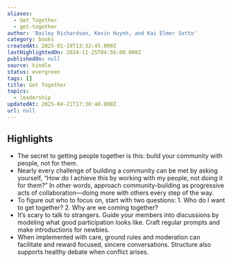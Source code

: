 ```yaml
---
aliases:
  - Get Together
  - get-together
author: 'Bailey Richardson, Kevin Huynh, and Kai Elmer Sotto'
category: books
createdAt: 2025-01-19T13:32:45.000Z
lastHighlightedOn: 2024-11-25T04:56:00.000Z
publishedOn: null
source: kindle
status: evergreen
tags: []
title: Get Together
topics:
  - leadership
updatedAt: 2025-04-21T17:30:40.000Z
url: null
---
```

## Highlights

- The secret to getting people together is this: build your community with people, not for them.
- Nearly every challenge of building a community can be met by asking yourself, “How do I achieve this by working with my people, not doing it for them?” In other words, approach community-building as progressive acts of collaboration—doing more with others every step of the way.
- To figure out who to focus on, start with two questions: 1. Who do I want to get together? 2. Why are we coming together?
- It’s scary to talk to strangers. Guide your members into discussions by modeling what good participation looks like. Craft regular prompts and make introductions for newbies.
- When implemented with care, ground rules and moderation can facilitate and reward focused, sincere conversations. Structure also supports healthy debate when conflict arises.
